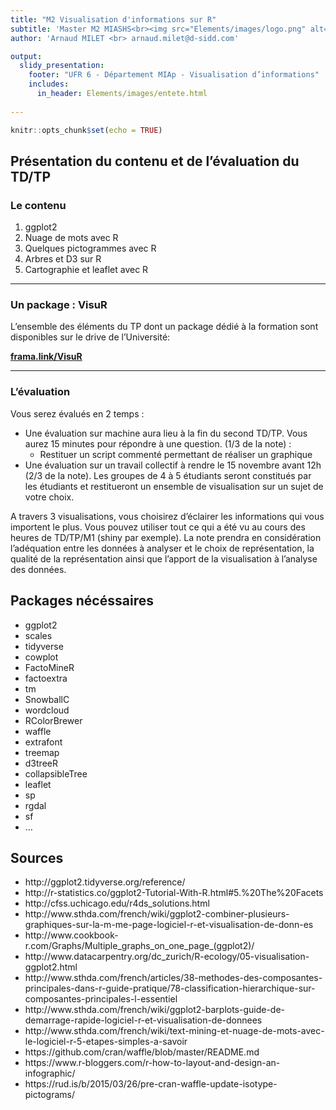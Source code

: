 ```yaml
---
title: "M2 Visualisation d'informations sur R"
subtitle: 'Master M2 MIASHS<br><img src="Elements/images/logo.png" alt="Master MIASHS" height="100"><br>2020-2021'
author: 'Arnaud MILET <br> arnaud.milet@d-sidd.com'

output:
  slidy_presentation:
    footer: "UFR 6 - Département MIAp - Visualisation d’informations"
    includes:
      in_header: Elements/images/entete.html
            
---
```


```r
knitr::opts_chunk$set(echo = TRUE)
```

## Présentation du contenu et de l'évaluation du TD/TP 

### Le contenu

1. ggplot2
2. Nuage de mots avec R
3. Quelques pictogrammes avec R
4. Arbres et D3 sur R
5. Cartographie et leaflet avec R

***

### Un package : VisuR

L'ensemble des éléments du TP dont un package dédié à la formation sont disponibles sur le drive de l'Université:  

**[frama.link/VisuR](frama.link/VisuR)**

***

### L'évaluation


Vous serez évalués en 2 temps :  

  * Une évaluation sur machine aura lieu à la fin du second TD/TP. Vous aurez 15 minutes pour répondre à une question. (1/3 de la note) :
    * Restituer un script commenté permettant de réaliser un graphique 
  * Une évaluation sur un travail collectif à rendre le 15 novembre avant 12h (2/3 de la note). Les groupes de 4 à 5 étudiants seront constitués par les étudiants  et restitueront un ensemble de visualisation sur un sujet de votre choix.  
  
    
A travers 3 visualisations, vous choisirez d’éclairer les informations qui vous importent le plus. Vous pouvez utiliser tout ce qui a été vu au cours des heures de TD/TP/M1 (shiny par exemple). La note prendra en considération l’adéquation entre les données à analyser et le choix de représentation, la qualité de la représentation ainsi que l’apport de la visualisation à l’analyse des données.  


## Packages nécéssaires

* ggplot2
* scales
* tidyverse
* cowplot
* FactoMineR
* factoextra
* tm
* SnowballC
* wordcloud
* RColorBrewer
* waffle
* extrafont
* treemap
* d3treeR
* collapsibleTree
* leaflet
* sp
* rgdal
* sf
* ...


## Sources

* http://ggplot2.tidyverse.org/reference/
* http://r-statistics.co/ggplot2-Tutorial-With-R.html#5.%20The%20Facets
* http://cfss.uchicago.edu/r4ds_solutions.html
* http://www.sthda.com/french/wiki/ggplot2-combiner-plusieurs-graphiques-sur-la-m-me-page-logiciel-r-et-visualisation-de-donn-es
* http://www.cookbook-r.com/Graphs/Multiple_graphs_on_one_page_(ggplot2)/
* http://www.datacarpentry.org/dc_zurich/R-ecology/05-visualisation-ggplot2.html
* http://www.sthda.com/french/articles/38-methodes-des-composantes-principales-dans-r-guide-pratique/78-classification-hierarchique-sur-composantes-principales-l-essentiel
* http://www.sthda.com/french/wiki/ggplot2-barplots-guide-de-demarrage-rapide-logiciel-r-et-visualisation-de-donnees
* http://www.sthda.com/french/wiki/text-mining-et-nuage-de-mots-avec-le-logiciel-r-5-etapes-simples-a-savoir
* https://github.com/cran/waffle/blob/master/README.md
* https://www.r-bloggers.com/r-how-to-layout-and-design-an-infographic/
* https://rud.is/b/2015/03/26/pre-cran-waffle-update-isotype-pictograms/
